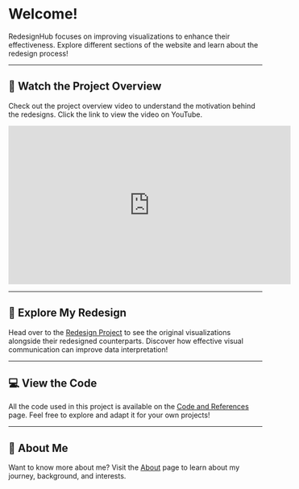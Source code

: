 # Welcome!

RedesignHub focuses on improving visualizations to enhance their effectiveness. Explore different sections of the website and learn about the redesign process!

------------------------------------------------------------------------

## 🎥 Watch the Project Overview

Check out the project overview video to understand the motivation behind the redesigns. Click the link to view the video on YouTube.

<p align="center">
<iframe width="560" height="315" src="https://www.youtube.com/embed/DgIfea3Wqmk" 
title="YouTube video player" frameborder="0" allow="accelerometer; autoplay; clipboard-write; 
encrypted-media; gyroscope; picture-in-picture" allowfullscreen></iframe>
</p>


------------------------------------------------------------------------

::: card
## 🚀 Explore My Redesign

Head over to the [Redesign Project](redesign.qmd) to see the original visualizations alongside their redesigned counterparts. Discover how effective visual communication can improve data interpretation!
:::

------------------------------------------------------------------------

::: card
## 💻 View the Code

All the code used in this project is available on the [Code and References](code.qmd) page. Feel free to explore and adapt it for your own projects!
:::

------------------------------------------------------------------------

::: card
## 👤 About Me

Want to know more about me? Visit the [About](about.qmd) page to learn about my journey, background, and interests.
:::
